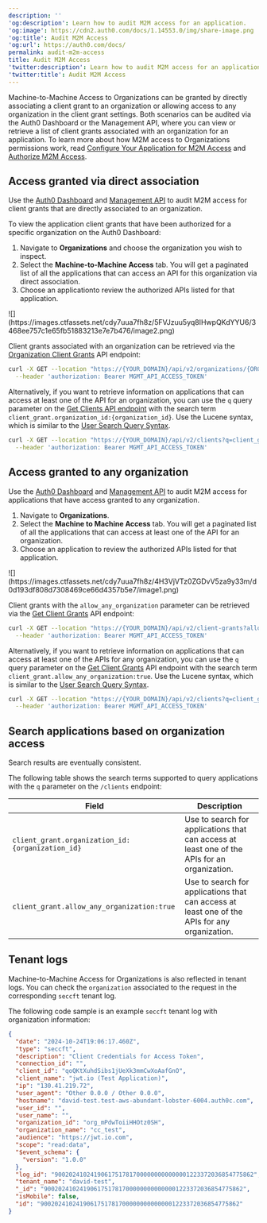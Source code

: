---
description: ''
'og:description': Learn how to audit M2M access for an application.
'og:image': https://cdn2.auth0.com/docs/1.14553.0/img/share-image.png
'og:title': Audit M2M Access
'og:url': https://auth0.com/docs/
permalink: audit-m2m-access
title: Audit M2M Access
'twitter:description': Learn how to audit M2M access for an application.
'twitter:title': Audit M2M Access
---
Machine-to-Machine Access to Organizations can be granted by directly associating a client grant to an organization or allowing access to any organization in the client grant settings. Both scenarios can be audited via the <Tooltip tip="Auth0 Dashboard: Auth0's main product to configure your services." cta="View Glossary" href="/docs/glossary?term=Auth0+Dashboard">Auth0 Dashboard</Tooltip> or the <Tooltip tip="Auth0 Dashboard: Auth0's main product to configure your services." cta="View Glossary" href="/docs/glossary?term=Management+API">Management API</Tooltip>, where you can view or retrieve a list of client grants associated with an organization for an application. To learn more about how M2M access to Organizations permissions work, read [Configure Your Application for M2M Access](/docs/manage-users/organizations/organizations-for-m2m-applications/configure-your-application-for-m2m-access) and [Authorize M2M Access](/docs/manage-users/organizations/organizations-for-m2m-applications/authorize-m2m-access).

## Access granted via direct association

Use the [Auth0 Dashboard](https://manage.auth0.com/) and [Management API](https://auth0.com/docs/api/management/v2) to audit M2M access for client grants that are directly associated to an organization.

<Tabs><Tab title="Auth0 Dashboard">

To view the application client grants that have been authorized for a specific organization on the Auth0 Dashboard:

1. Navigate to **Organizations** and choose the organization you wish to inspect.
2. Select the **Machine-to-Machine Access** tab. You will get a paginated list of all the applications that can access an API for this organization via direct association.
3. Choose an applicationto review the authorized APIs listed for that application.

<Frame>![](https://images.ctfassets.net/cdy7uua7fh8z/5FVJzuu5yq8IHwpQKdYYU6/3468ee757c1e65fb51883213e7e7b476/image2.png)</Frame>

</Tab><Tab title="Management API">

Client grants associated with an organization can be retrieved via the [Organization Client Grants](https://auth0.com/docs/api/management/v2/organizations/get-organization-client-grants) API endpoint:

```bash lines
curl -X GET --location "https://{YOUR_DOMAIN}/api/v2/organizations/{ORG_id}/client-grants/" \
  --header 'authorization: Bearer MGMT_API_ACCESS_TOKEN'
```

Alternatively, if you want to retrieve information on applications that can access at least one of the API for an organization, you can use the `q` query parameter on the [Get Clients API endpoint](https://auth0.com/docs/api/management/v2/clients/get-clients) with the search term `client_grant.organization_id:{organization_id}`. Use the Lucene syntax, which is similar to the [User Search Query Syntax](/docs/manage-users/user-search/user-search-query-syntax).

```bash lines
curl -X GET --location "https://{YOUR_DOMAIN}/api/v2/clients?q=client_grant.organization_id%3Aorganization_id" \
  --header 'authorization: Bearer MGMT_API_ACCESS_TOKEN'
```

</Tab></Tabs>

## Access granted to any organization

Use the [Auth0 Dashboard](https://manage.auth0.com/) and [Management API](https://auth0.com/docs/api/management/v2) to audit M2M access for applications that have access granted to any organization.

<Tabs><Tab title="Auth0 Dashboard">

1. Navigate to **Organizations**.
2. Select the **Machine to Machine Access** tab. You will get a paginated list of all the applications that can access at least one of the API for an organization.
3. Choose an application to review the authorized APIs listed for that application.

<Frame>![](https://images.ctfassets.net/cdy7uua7fh8z/4H3VjVTz0ZGDvV5za9y33m/d0d193df808d7308469ce66d4357b5e7/image1.png)</Frame>

</Tab><Tab title="Management API">

Client grants with the `allow_any_organization` parameter can be retrieved via the [Get Client Grants](https://auth0.com/docs/api/management/v2/client-grants/get-client-grants) API endpoint:

```bash lines
curl -X GET --location "https://{YOUR_DOMAIN}/api/v2/client-grants?allow_any_organization=true" \
  --header 'authorization: Bearer MGMT_API_ACCESS_TOKEN'
```

Alternatively, if you want to retrieve information on applications that can access at least one of the APIs for any organization, you can use the `q` query parameter on the [Get Client Grants](https://auth0.com/docs/api/management/v2/client-grants/get-client-grants) API endpoint with the search term `client_grant.allow_any_organization:true`. Use the Lucene syntax, which is similar to the [User Search Query Syntax](/docs/manage-users/user-search/user-search-query-syntax).

```bash lines
curl -X GET --location "https://{YOUR_DOMAIN}/api/v2/clients?q=client_grant.allow_any_organization%3Atrue" \
  --header 'authorization: Bearer MGMT_API_ACCESS_TOKEN'
```

</Tab></Tabs>

## Search applications based on organization access

<Callout icon="file-lines" color="#0EA5E9" iconType="regular">

Search results are eventually consistent.

</Callout>

The following table shows the search terms supported to query applications with the `q` parameter on the `/clients` endpoint:

| **Field** | **Description** |
| --- | --- |
| `client_grant.organization_id:{organization_id}` | Use to search for applications that can access at least one of the APIs for an organization. |
| `client_grant.allow_any_organization:true` | Use to search for applications that can access at least one of the APIs for any organization. |

## Tenant logs

Machine-to-Machine Access for Organizations is also reflected in tenant logs. You can check the `organization` associated to the request in the corresponding `seccft` tenant log.

The following code sample is an example `seccft` tenant log with organization information:

```json lines
{
  "date": "2024-10-24T19:06:17.460Z",
  "type": "seccft",
  "description": "Client Credentials for Access Token",
  "connection_id": "",
  "client_id": "qoQKtXuhdSibs1jUeXk3mmCwXoAafGnO",
  "client_name": "jwt.io (Test Application)",
  "ip": "130.41.219.72",
  "user_agent": "Other 0.0.0 / Other 0.0.0",
  "hostname": "david-test.test-aws-abundant-lobster-6004.auth0c.com",
  "user_id": "",
  "user_name": "",
  "organization_id": "org_mPdwToiiHHOtz0SH",
  "organization_name": "cc_test",
  "audience": "https://jwt.io.com",
  "scope": "read:data",
  "$event_schema": {
    "version": "1.0.0"
  },
  "log_id": "90020241024190617517817000000000000001223372036854775862",
  "tenant_name": "david-test",
  "_id": "90020241024190617517817000000000000001223372036854775862",
  "isMobile": false,
  "id": "90020241024190617517817000000000000001223372036854775862"
}
```